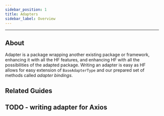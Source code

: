 ```yaml
---
sidebar_position: 1
title: Adapters
sidebar_label: Overview
---
```


---

## About

Adapter is a package wrapping another existing package or framework, enhancing it with all the HF features, and
enhancing HF with all the possibilities of the adapted package. Writing an adapter is easy as HF allows for easy extension of `BaseAdapterType` and
our prepared set of methods called *adapter bindings*.

## Related Guides

TODO - writing adapter for Axios
---
